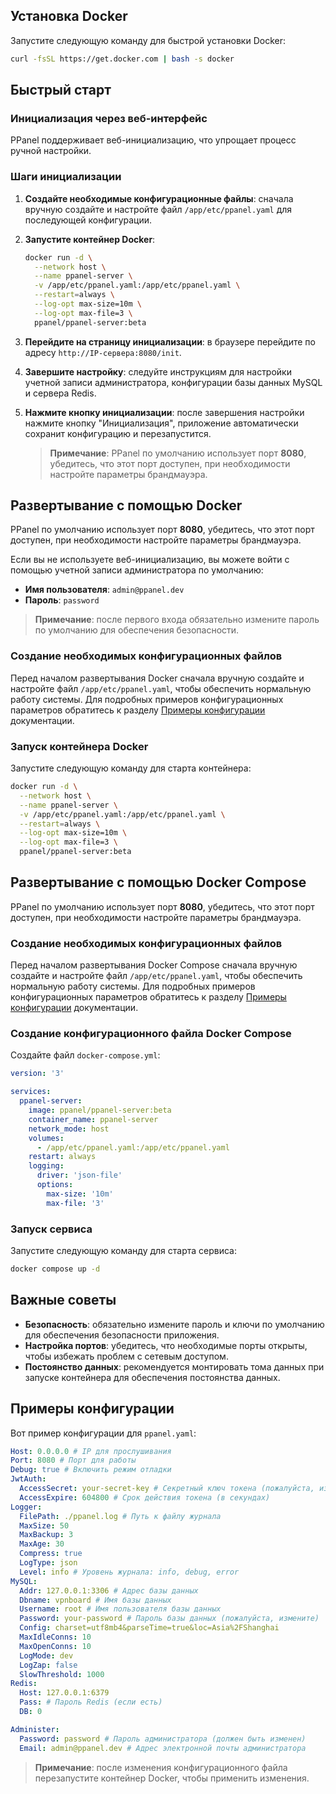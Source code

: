 ## Установка Docker

Запустите следующую команду для быстрой установки Docker:

```sh
curl -fsSL https://get.docker.com | bash -s docker
```

## Быстрый старт

### Инициализация через веб-интерфейс

PPanel поддерживает веб-инициализацию, что упрощает процесс ручной настройки.

### Шаги инициализации

1. **Создайте необходимые конфигурационные файлы**: сначала вручную создайте и настройте файл `/app/etc/ppanel.yaml` для последующей конфигурации.

2. **Запустите контейнер Docker**:

   ```sh
   docker run -d \
     --network host \
     --name ppanel-server \
     -v /app/etc/ppanel.yaml:/app/etc/ppanel.yaml \
     --restart=always \
     --log-opt max-size=10m \
     --log-opt max-file=3 \
     ppanel/ppanel-server:beta
   ```

3. **Перейдите на страницу инициализации**: в браузере перейдите по адресу `http://IP-сервера:8080/init`.

4. **Завершите настройку**: следуйте инструкциям для настройки учетной записи администратора, конфигурации базы данных MySQL и сервера Redis.

5. **Нажмите кнопку инициализации**: после завершения настройки нажмите кнопку "Инициализация", приложение автоматически сохранит конфигурацию и перезапустится.

   > **Примечание**: PPanel по умолчанию использует порт **8080**, убедитесь, что этот порт доступен, при необходимости настройте параметры брандмауэра.

## Развертывание с помощью Docker

PPanel по умолчанию использует порт **8080**, убедитесь, что этот порт доступен, при необходимости настройте параметры брандмауэра.

Если вы не используете веб-инициализацию, вы можете войти с помощью учетной записи администратора по умолчанию:

- **Имя пользователя**: `admin@ppanel.dev`
- **Пароль**: `password`

> **Примечание**: после первого входа обязательно измените пароль по умолчанию для обеспечения безопасности.

### Создание необходимых конфигурационных файлов

Перед началом развертывания Docker сначала вручную создайте и настройте файл `/app/etc/ppanel.yaml`, чтобы обеспечить нормальную работу системы. Для подробных примеров конфигурационных параметров обратитесь к разделу [Примеры конфигурации](#примеры-конфигурации) документации.

### Запуск контейнера Docker

Запустите следующую команду для старта контейнера:

```sh
docker run -d \
  --network host \
  --name ppanel-server \
  -v /app/etc/ppanel.yaml:/app/etc/ppanel.yaml \
  --restart=always \
  --log-opt max-size=10m \
  --log-opt max-file=3 \
  ppanel/ppanel-server:beta
```

## Развертывание с помощью Docker Compose

PPanel по умолчанию использует порт **8080**, убедитесь, что этот порт доступен, при необходимости настройте параметры брандмауэра.

### Создание необходимых конфигурационных файлов

Перед началом развертывания Docker Compose сначала вручную создайте и настройте файл `/app/etc/ppanel.yaml`, чтобы обеспечить нормальную работу системы. Для подробных примеров конфигурационных параметров обратитесь к разделу [Примеры конфигурации](#примеры-конфигурации) документации.

### Создание конфигурационного файла Docker Compose

Создайте файл `docker-compose.yml`:

```yaml
version: '3'

services:
  ppanel-server:
    image: ppanel/ppanel-server:beta
    container_name: ppanel-server
    network_mode: host
    volumes:
      - /app/etc/ppanel.yaml:/app/etc/ppanel.yaml
    restart: always
    logging:
      driver: 'json-file'
      options:
        max-size: '10m'
        max-file: '3'
```

### Запуск сервиса

Запустите следующую команду для старта сервиса:

```sh
docker compose up -d
```

## Важные советы

- **Безопасность**: обязательно измените пароль и ключи по умолчанию для обеспечения безопасности приложения.
- **Настройка портов**: убедитесь, что необходимые порты открыты, чтобы избежать проблем с сетевым доступом.
- **Постоянство данных**: рекомендуется монтировать тома данных при запуске контейнера для обеспечения постоянства данных.

## Примеры конфигурации

Вот пример конфигурации для `ppanel.yaml`:

```yaml
Host: 0.0.0.0 # IP для прослушивания
Port: 8080 # Порт для работы
Debug: true # Включить режим отладки
JwtAuth:
  AccessSecret: your-secret-key # Секретный ключ токена (пожалуйста, измените)
  AccessExpire: 604800 # Срок действия токена (в секундах)
Logger:
  FilePath: ./ppanel.log # Путь к файлу журнала
  MaxSize: 50
  MaxBackup: 3
  MaxAge: 30
  Compress: true
  LogType: json
  Level: info # Уровень журнала: info, debug, error
MySQL:
  Addr: 127.0.0.1:3306 # Адрес базы данных
  Dbname: vpnboard # Имя базы данных
  Username: root # Имя пользователя базы данных
  Password: your-password # Пароль базы данных (пожалуйста, измените)
  Config: charset=utf8mb4&parseTime=true&loc=Asia%2FShanghai
  MaxIdleConns: 10
  MaxOpenConns: 10
  LogMode: dev
  LogZap: false
  SlowThreshold: 1000
Redis:
  Host: 127.0.0.1:6379
  Pass: # Пароль Redis (если есть)
  DB: 0

Administer:
  Password: password # Пароль администратора (должен быть изменен)
  Email: admin@ppanel.dev # Адрес электронной почты администратора
```

> **Примечание**: после изменения конфигурационного файла перезапустите контейнер Docker, чтобы применить изменения.


<Giscus />
